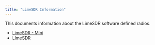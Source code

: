 ```yaml
---
title: "LimeSDR Information"
---
```


This documents information about the LimeSDR software defined radios. 

- [LimeSDR - Mini](mini.qmd)
- [LImeSDR](limesdr.qmd)

